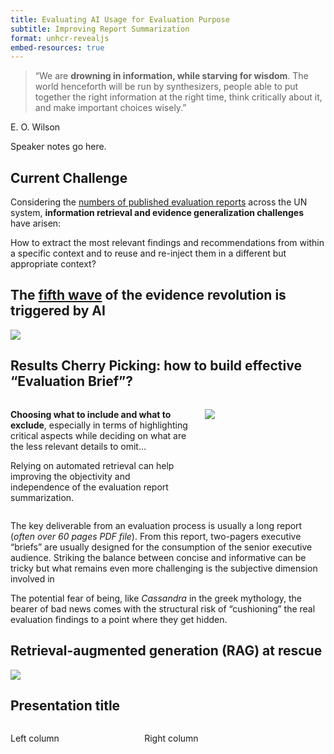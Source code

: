 ```yaml
---
title: Evaluating AI Usage for Evaluation Purpose
subtitle: Improving Report Summarization
format: unhcr-revealjs
embed-resources: true
---
```

 
> "We are **drowning in information, while starving for wisdom**. The world henceforth will be run by synthesizers, people able to put together the right information at the right time, think critically about it, and make important choices wisely." 

E. O. Wilson

::: {.notes}
Speaker notes go here.
:::


## Current Challenge


Considering the [numbers of published evaluation reports](https://www.uneval.org/evaluation/reports) across the UN system, **information retrieval and evidence generalization challenges** have arisen:

 How to extract the most relevant findings and recommendations from within a specific context and to reuse and re-inject them in a different but appropriate context?


## The [fifth wave](https://www.nature.com/articles/s41599-019-0253-6) of the **evidence revolution** is triggered by AI

![](img/GIZQ0_MWYAAZiUJ.png){fit-align="center"}




## Results Cherry Picking: how to build effective "Evaluation Brief"? 


:::: columns
::: {.column width="60%"}
 
  **Choosing what to include and what to exclude**, especially in terms of highlighting critical aspects while deciding on what are the less relevant details to omit... 
 

 Relying on automated retrieval can help improving the objectivity and independence of the evaluation report summarization.
:::

::: {.column width="40%"}
![](img/de-munt-cassandra-afgebeeld-in-een-script-van-shakespeares-troilus-and-cressida--mzk5njg5mzgzmw.jpg){fit-align="center"}

:::
::::


::: {.notes}
The key deliverable from an evaluation process is usually a long report (*often over 60 pages PDF file*). From this report, two-pagers executive "briefs" are usually designed for the consumption of the senior executive audience. Striking the balance between concise and informative can be tricky but what remains even more challenging is the subjective dimension involved in

 The potential fear of being, like *Cassandra* in the greek mythology, the bearer of bad news comes with the structural risk of "cushioning" the real evaluation findings to a point where they get hidden.


:::


## Retrieval-augmented generation (RAG) at rescue

![](img/RAG_workflow.png){fit-align="center"}



## Presentation title

:::: {.columns}
::: {.column width="40%"}
Left column
:::

::: {.column width="60%"}
Right column
:::

::::


